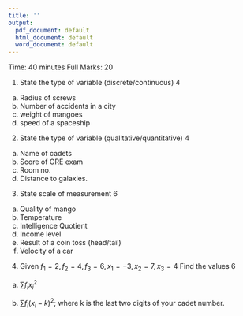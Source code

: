 ```yaml
---
title: ''
output:
  pdf_document: default
  html_document: default
  word_document: default
---
```

\begin{center}
\begin{large}
Pabna Cadet College
\end{large}

Tutorial Examination-02

Subject: Statistics

Class: XI
\end{center}

Time: 40 minutes
\hfill
Full Marks: 20

\textbf{Answer all the questions}

1. State the type of variable (discrete/continuous)
\hfill 
4
a. Radius of screws
b. Number of accidents in a city
c. weight of mangoes
d. speed of a spaceship


2. State the type of variable (qualitative/quantitative)
\hfill 
4
a. Name of cadets
b. Score of GRE exam
c. Room no.
d. Distance to galaxies. 

3. State scale of measurement
\hfill 
6
a. Quality of mango
b. Temperature
c. Intelligence Quotient
d. Income level
e. Result of a coin toss (head/tail)
f. Velocity of a car

4. Given $f_1=2, f_2=4, f_3=6, x_1=-3, x_2=7, x_3=4$
Find the values
\hfill 6
a. $\sum f_ix_i^2$

b. $\sum f_i(x_i-k)^2$; where k is the last two digits of your cadet number. 

\begin{center}
---Good Luck---
\end{center}

